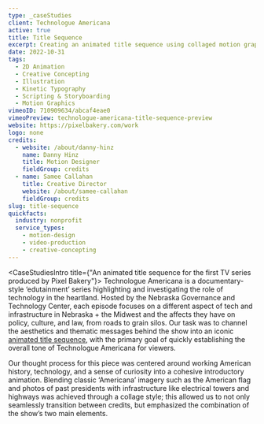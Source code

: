 ```yaml
---
type: _caseStudies
client: Technologue Americana
active: true
title: Title Sequence
excerpt: Creating an animated title sequence using collaged motion graphics for the first TV series produced by Pixel Bakery.
date: 2022-10-31
tags:
  - 2D Animation
  - Creative Concepting
  - Illustration
  - Kinetic Typography
  - Scripting & Storyboarding
  - Motion Graphics
vimeoID: 710909634/abcaf4eae0
vimeoPreview: technologue-americana-title-sequence-preview
website: https://pixelbakery.com/work
logo: none
credits:
  - website: /about/danny-hinz
    name: Danny Hinz
    title: Motion Designer
    fieldGroup: credits
  - name: Samee Callahan
    title: Creative Director
    website: /about/samee-callahan
    fieldGroup: credits
slug: title-sequence
quickfacts:
  industry: nonprofit
  service_types:
    - motion-design
    - video-production
    - creative-concepting
---
```


<CaseStudiesIntro title={"An animated title sequence for the first TV series produced by Pixel Bakery"}>
Technologue Americana is a documentary-style ‘edutainment’ series highlighting and investigating the role of technology in the heartland. Hosted by the Nebraska Governance and Technology Center, each episode focuses on a different aspect of tech and infrastructure in Nebraska + the Midwest and the affects they have on policy, culture, and law, from roads to grain silos. Our task was to channel the aesthetics and thematic messages behind the show into an iconic [animated title sequence](/services/animation), with the primary goal of quickly establishing the overall tone of Technologue Americana for viewers.

Our thought process for this piece was centered around working American history, technology, and a sense of curiosity into a cohesive introductory animation. Blending classic ‘Americana’ imagery such as the American flag and photos of past presidents with infrastructure like electrical towers and highways was achieved through a collage style; this allowed us to not only seamlessly transition between credits, but emphasized the combination of the show’s two main elements.


</CaseStudiesIntro>